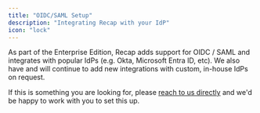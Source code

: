 ```yaml
---
title: "OIDC/SAML Setup"
description: "Integrating Recap with your IdP"
icon: "lock"
---
```


As part of the Enterprise Edition, Recap adds support for OIDC / SAML and integrates with popular
IdPs (e.g. Okta, Microsoft Entra ID, etc). We also have and will continue to add new integrations with custom, in-house IdPs on request.

If this is something you are looking for, please [reach to us directly](https://docs.Recap.dev/contact_us) and we'd be happy to work with
you to set this up.
